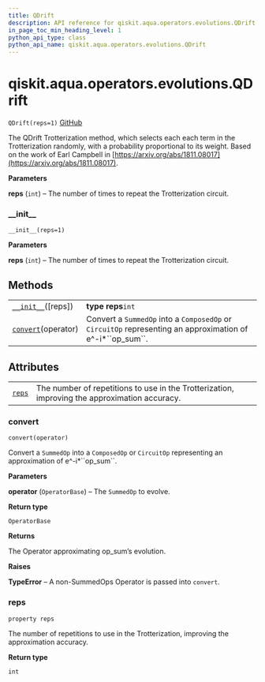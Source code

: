 ```yaml
---
title: QDrift
description: API reference for qiskit.aqua.operators.evolutions.QDrift
in_page_toc_min_heading_level: 1
python_api_type: class
python_api_name: qiskit.aqua.operators.evolutions.QDrift
---
```


<span id="qiskit-aqua-operators-evolutions-qdrift" />

# qiskit.aqua.operators.evolutions.QDrift

<span id="qiskit.aqua.operators.evolutions.QDrift" />

`QDrift(reps=1)` [GitHub](https://github.com/qiskit-community/qiskit-aqua/tree/stable/0.8/qiskit/aqua/operators/evolutions/trotterizations/qdrift.py "view source code")

The QDrift Trotterization method, which selects each each term in the Trotterization randomly, with a probability proportional to its weight. Based on the work of Earl Campbell in [https://arxiv.org/abs/1811.08017](https://arxiv.org/abs/1811.08017).

**Parameters**

**reps** (`int`) – The number of times to repeat the Trotterization circuit.

### \_\_init\_\_

<span id="qiskit.aqua.operators.evolutions.QDrift.__init__" />

`__init__(reps=1)`

**Parameters**

**reps** (`int`) – The number of times to repeat the Trotterization circuit.

## Methods

|                                                                                                                             |                                                                                                                 |
| --------------------------------------------------------------------------------------------------------------------------- | --------------------------------------------------------------------------------------------------------------- |
| [`__init__`](#qiskit.aqua.operators.evolutions.QDrift.__init__ "qiskit.aqua.operators.evolutions.QDrift.__init__")(\[reps]) | **type reps**`int`                                                                                              |
| [`convert`](#qiskit.aqua.operators.evolutions.QDrift.convert "qiskit.aqua.operators.evolutions.QDrift.convert")(operator)   | Convert a `SummedOp` into a `ComposedOp` or `CircuitOp` representing an approximation of e^-i\*\`\`op\_sum\`\`. |

## Attributes

|                                                                                                        |                                                                                               |
| ------------------------------------------------------------------------------------------------------ | --------------------------------------------------------------------------------------------- |
| [`reps`](#qiskit.aqua.operators.evolutions.QDrift.reps "qiskit.aqua.operators.evolutions.QDrift.reps") | The number of repetitions to use in the Trotterization, improving the approximation accuracy. |

### convert

<span id="qiskit.aqua.operators.evolutions.QDrift.convert" />

`convert(operator)`

Convert a `SummedOp` into a `ComposedOp` or `CircuitOp` representing an approximation of e^-i\*\`\`op\_sum\`\`.

**Parameters**

**operator** (`OperatorBase`) – The `SummedOp` to evolve.

**Return type**

`OperatorBase`

**Returns**

The Operator approximating op\_sum’s evolution.

**Raises**

**TypeError** – A non-SummedOps Operator is passed into `convert`.

### reps

<span id="qiskit.aqua.operators.evolutions.QDrift.reps" />

`property reps`

The number of repetitions to use in the Trotterization, improving the approximation accuracy.

**Return type**

`int`

